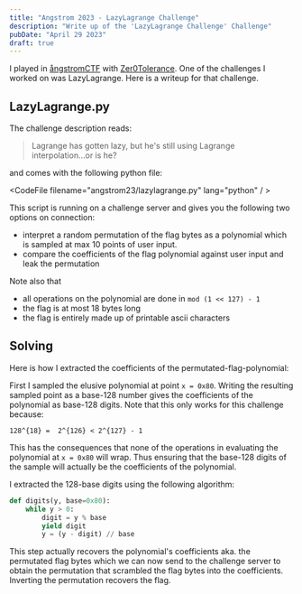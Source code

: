 ```yaml
---
title: "Angstrom 2023 - LazyLagrange Challenge"
description: "Write up of the 'LazyLagrange Challenge' Challenge"
pubDate: "April 29 2023"
draft: true
---
```



I played in [ångstromCTF](https://2023.angstromctf.com/) with [Zer0Tolerance](https://twitter.com/0tolerance_ctf).
One of the challenges I worked on was LazyLagrange. Here is a writeup for that challenge.

## LazyLagrange.py

The challenge description reads:
> Lagrange has gotten lazy, but he's still using Lagrange interpolation...or is he?

and comes with the following python file:

<CodeFile filename="angstrom23/lazylagrange.py" lang="python" / >

This script is running on a challenge server and gives you the following two options on connection:
- interpret a random permutation of the flag bytes as a polynomial which is sampled at max 10 points of user input. 
- compare the coefficients of the flag polynomial against user input and leak the permutation

Note also that 
- all operations on the polynomial are done in `mod (1 << 127) - 1`
- the flag is at most 18 bytes long
- the flag is entirely made up of printable ascii characters

## Solving

Here is how I extracted the coefficients of the permutated-flag-polynomial:

First I sampled the elusive polynomial at point `x = 0x80`.
Writing the resulting sampled point as a base-128 number gives the coefficients of the polynomial as base-128 digits.
Note that this only works for this challenge because:

```katex
128^{18} =  2^{126} < 2^{127} - 1
```
This has the consequences that none of the operations in evaluating the polynomial at `x = 0x80` will wrap.
Thus ensuring that the base-128 digits of the sample will actually be the coefficients of the polynomial.   

I extracted the 128-base digits using the following algorithm:
```python
def digits(y, base=0x80):
    while y > 0:
        digit = y % base
        yield digit
        y = (y - digit) // base
```
This step actually recovers the polynomial's coefficients aka. the permutated flag bytes which we can now send to the challenge server to obtain the permutation that scrambled the flag bytes into the coefficients. 
Inverting the permutation recovers the flag. 